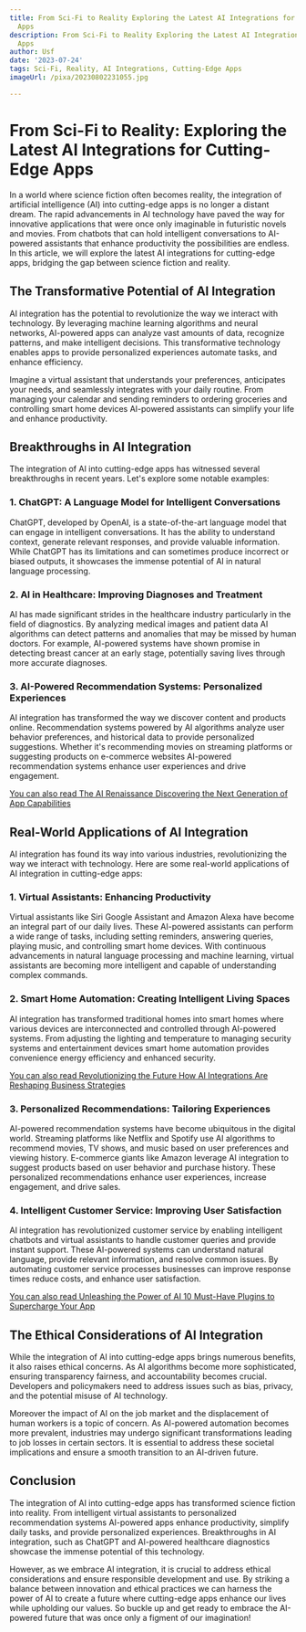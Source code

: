 ```yaml
---
title: From Sci-Fi to Reality Exploring the Latest AI Integrations for Cutting-Edge
  Apps
description: From Sci-Fi to Reality Exploring the Latest AI Integrations for Cutting-Edge
  Apps
author: Usf
date: '2023-07-24'
tags: Sci-Fi, Reality, AI Integrations, Cutting-Edge Apps
imageUrl: /pixa/20230802231055.jpg

---
```

# From Sci-Fi to Reality: Exploring the Latest AI Integrations for Cutting-Edge Apps

In a world where science fiction often becomes reality, the integration of artificial  intelligence  (AI) into cutting-edge apps is no longer a distant dream. The rapid advancements in AI technology have  paved the way for innovative applications that were once only imaginable in futuristic novels and movies.  From chatbots that can hold intelligent conversations to AI-powered assistants that enhance productivity  the possibilities are endless. In this article, we will explore the latest AI integrations for cutting-edge apps, bridging  the  gap between science fiction and reality.

## The Transformative Potential of AI Integration

AI integration has the potential to revolutionize the way we interact with technology. By leveraging  machine learning algorithms and neural networks, AI-powered apps can  analyze vast amounts  of data, recognize patterns,  and make intelligent decisions. This transformative technology enables apps to provide personalized experiences automate tasks, and enhance efficiency.

Imagine  a virtual assistant that understands your preferences, anticipates your needs, and seamlessly  integrates with your daily routine. From managing your  calendar and sending reminders to ordering groceries and controlling smart home devices AI-powered assistants  can simplify your life and enhance productivity.

## Breakthroughs in  AI Integration

The integration of AI  into cutting-edge  apps has witnessed several breakthroughs in recent years. Let's  explore some notable examples:

### 1.  ChatGPT: A Language Model for Intelligent  Conversations

ChatGPT, developed by OpenAI, is a state-of-the-art language  model that can engage in intelligent conversations. It has the ability to understand  context, generate relevant responses, and provide valuable information. While ChatGPT has its limitations and can sometimes produce incorrect or biased  outputs, it showcases the  immense potential of AI in  natural language processing.

### 2. AI in  Healthcare:  Improving Diagnoses and Treatment

AI  has made significant strides  in the  healthcare industry particularly in the field of diagnostics. By analyzing medical images and patient data AI algorithms can detect patterns and anomalies that may be missed by human doctors. For example, AI-powered systems have shown promise  in detecting breast cancer at an early stage, potentially saving lives through more  accurate diagnoses.

### 3. AI-Powered Recommendation Systems: Personalized Experiences

AI integration has transformed the way we discover content and products online. Recommendation systems  powered by AI algorithms analyze user behavior  preferences, and historical data to provide personalized suggestions.  Whether it's recommending movies on streaming platforms or suggesting products on e-commerce websites AI-powered recommendation systems  enhance user experiences and drive engagement.

[You can also read The AI Renaissance Discovering the Next Generation of App Capabilities](The%20AI%20Renaissance%20Discovering%20the%20Next%20Generation%20of%20App%20Capabilities)


##  Real-World Applications of AI Integration

AI integration  has found its way into various industries, revolutionizing  the way we interact with technology. Here are some  real-world  applications of AI integration in cutting-edge apps:

### 1. Virtual Assistants: Enhancing Productivity

Virtual assistants like  Siri Google Assistant and Amazon Alexa have become an integral part of our daily lives. These AI-powered assistants can perform a wide range of tasks, including setting reminders, answering queries, playing music, and controlling smart home devices.  With continuous advancements in natural language  processing and machine learning, virtual assistants are becoming more intelligent and capable of understanding complex commands.

### 2. Smart Home Automation: Creating Intelligent Living Spaces

AI integration has transformed traditional homes into smart  homes where various devices are  interconnected and controlled through AI-powered systems. From adjusting the lighting  and temperature to managing security systems and entertainment devices smart home automation provides  convenience energy  efficiency and enhanced security.

[You can also read Revolutionizing the Future How AI Integrations Are  Reshaping Business Strategies](Revolutionizing%20the%20Future%20How%20AI%20Integrations%20Are%20Reshaping%20Business%20Strategies)


### 3.  Personalized Recommendations: Tailoring Experiences

AI-powered  recommendation systems have become ubiquitous in the digital world. Streaming  platforms like  Netflix and Spotify use  AI algorithms to recommend movies, TV shows,  and music based on user preferences and viewing history. E-commerce giants  like Amazon leverage AI integration to suggest products based on user behavior and purchase history. These personalized recommendations enhance  user experiences, increase engagement, and drive sales.

### 4. Intelligent Customer  Service:  Improving User Satisfaction

AI integration has revolutionized customer service by enabling intelligent chatbots and virtual  assistants to handle customer queries and provide  instant support. These AI-powered systems can understand natural language, provide relevant information, and resolve common issues. By automating customer service processes businesses can improve response times reduce costs, and enhance user satisfaction.

[You can also read  Unleashing  the Power of AI 10 Must-Have Plugins to Supercharge Your App](Unleashing%20the%20Power%20of%20AI%2010%20Must-Have%20Plugins%20to%20Supercharge%20Your%20App)


## The Ethical Considerations  of AI Integration

While  the integration of AI into cutting-edge apps brings numerous benefits,  it also raises  ethical concerns. As AI algorithms become more sophisticated,  ensuring transparency  fairness, and accountability becomes  crucial. Developers and policymakers need to address issues such as bias, privacy,  and the potential misuse of AI technology.

Moreover the  impact of AI on the job market and the displacement of human workers is  a topic of concern.  As AI-powered automation becomes more  prevalent, industries may undergo significant  transformations leading to job losses in certain sectors. It  is  essential to address  these  societal implications and ensure a smooth transition to an AI-driven future.

## Conclusion

The integration of AI into cutting-edge apps has transformed science fiction into  reality. From intelligent virtual assistants  to personalized recommendation systems AI-powered apps enhance productivity, simplify daily tasks, and provide personalized experiences. Breakthroughs in AI integration, such as ChatGPT and AI-powered healthcare diagnostics showcase the  immense potential of this technology.

However, as we  embrace AI integration, it is crucial to address ethical considerations and ensure responsible development and  use. By striking a  balance between innovation and ethical practices we can  harness the power of AI to create a future where cutting-edge apps enhance our lives while upholding our values. So buckle up and get ready to embrace  the AI-powered future  that was  once only a figment of our imagination!